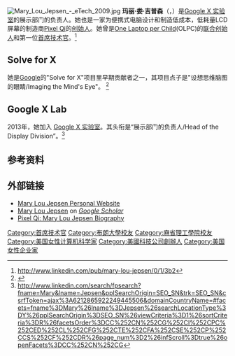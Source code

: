 {{expand|time=2013-10-10T18:12:43+00:00}}
[[File:Mary_Lou_Jepsen_-_eTech_2009.jpg|thumb]]
'''玛丽·娄·吉普森'''（{{lang-en|Mary Lou Jepsen}}，{{bd|1965年|}}）是[[Google_X_实验室|Google X 实验室]]的展示部门的负责人。她也是一家为便携式电脑设计和制造低成本，低耗量LCD屏幕的制造商[[Pixel_Qi|Pixel Qi]]的[[企业家|创始人]]。她曾是[[OLPC|One Laptop per Child]](OLPC)的[[企业家|联合创始人]]和第一位[[首席技术官|首席技术官]]。<ref> http://www.linkedin.com/pub/mary-lou-jepsen/0/1/3b2</ref>

== Solve for X ==
她是[[Google|Google]]的"Solve for X"项目里早期贡献者之一，其项目点子是"设想思维脑图的眼睛/Imaging the Mind's Eye"。 <ref>{{cite web|last=Nasir|first=Farhat|title=Google X? Google Launches “Solve for X” For Discussing Radical Ideas to Solve World Problems!|url=http://hitechanalogy.com/google-x-google-launches-solve-for-x-for-discussing-radical-ideas-to-solve-world-problems/|publisher=Hitechanalogy|accessdate=7 February 2012|deadurl=yes|archiveurl=https://web.archive.org/web/20131119032431/http://hitechanalogy.com/google-x-google-launches-solve-for-x-for-discussing-radical-ideas-to-solve-world-problems/|archivedate=2013年11月19日}}</ref> 

== Google X Lab ==
2013年，她加入 [[Google_X_实验室|Google X 实验室]]。其头衔是“展示部门的负责人/Head of the Display Division”。<ref>http://www.linkedin.com/search/fpsearch?fname=Mary&lname=Jepsen&pplSearchOrigin=SEO_SN&trk=SEO_SN&csrfToken=ajax%3A6212865922249445506&domainCountryName=#facets=fname%3DMary%26lname%3DJepsen%26searchLocationType%3DY%26pplSearchOrigin%3DSEO_SN%26viewCriteria%3D1%26sortCriteria%3DR%26facetsOrder%3DCC%252CN%252CG%252CI%252CPC%252CED%252CL%252CFG%252CTE%252CFA%252CSE%252CP%252CCS%252CF%252CDR%26page_num%3D2%26infScroll%3Dtrue%26openFacets%3DCC%252CN%252CG</ref>

==参考资料==
{{reflist}}

==外部链接==
{{wikiquote}}
*[http://www.maryloujepsen.com Mary Lou Jepsen Personal Website] {{Wayback|url=http://www.maryloujepsen.com/ |date=20200728055543 }}
*[http://scholar.google.com/citations?user=uWnvBzsAAAAJ&hl=en&oi=sra Mary Lou Jepsen] {{Wayback|url=http://scholar.google.com/citations?user=uWnvBzsAAAAJ&hl=en&oi=sra |date=20150610232632 }} on ''[[Google_Scholar|Google Scholar]]''
*[http://www.pixelqi.com/about_us Pixel Qi: Mary Lou Jepsen Biography] {{Wayback|url=http://www.pixelqi.com/about_us |date=20080106080021 }}

{{Authority control}}
{{DEFAULTSORT:Jepsen, Mary Lou}}
[[Category:首席技术官|Category:首席技术官]]
[[Category:布朗大學校友|Category:布朗大學校友]]
[[Category:麻省理工學院校友|Category:麻省理工學院校友]]
[[Category:美国女性计算机科学家|Category:美国女性计算机科学家]]
[[Category:美國科技公司創辦人|Category:美國科技公司創辦人]]
[[Category:美国女性企业家|Category:美国女性企业家]]